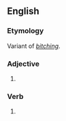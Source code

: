 {{also|bitchin}}
==English==

===Etymology===
Variant of ''[[bitching]]''.

===Adjective===
{{en-adj}}

# {{alternative spelling of|bitching||excellent|lang=en}}

===Verb===
{{head|en|verb form}}

# {{alternative spelling of|bitching|lang=en}}